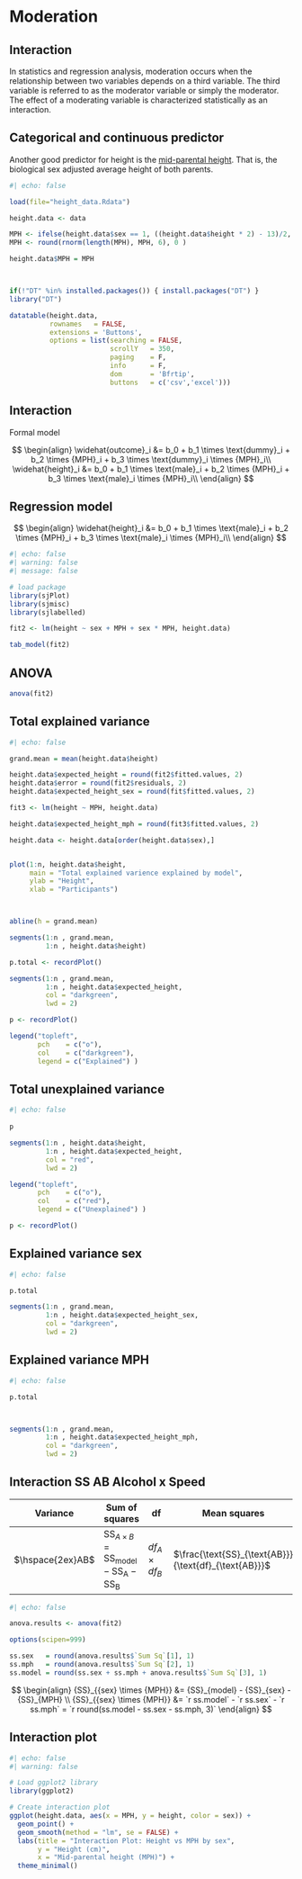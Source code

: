 # Moderation

## Interaction

In statistics and regression analysis, moderation occurs when the relationship between two variables depends on a third variable. The third variable is referred to as the moderator variable or simply the moderator. The effect of a moderating variable is characterized statistically as an interaction.

## Categorical and continuous predictor {.smaller}

Another good predictor for height is the [mid-parental height](https://adc.bmj.com/content/81/3/257.abstract). That is, the biological sex adjusted average height of both parents.

```r
#| echo: false

load(file="height_data.Rdata")

height.data <- data

MPH <- ifelse(height.data$sex == 1, ((height.data$height * 2) - 13)/2,  ((height.data$height * 2) + 13)/2 )
MPH <- round(rnorm(length(MPH), MPH, 6), 0 )

height.data$MPH = MPH



if(!"DT" %in% installed.packages()) { install.packages("DT") }
library("DT")

datatable(height.data, 
          rownames   = FALSE, 
          extensions = 'Buttons',
          options = list(searching = FALSE, 
                         scrollY   = 350, 
                         paging    = F, 
                         info      = F,                          
                         dom       = 'Bfrtip',
                         buttons   = c('csv','excel')))
```

## Interaction {.smaller}

Formal model

$$
\begin{align}
\widehat{outcome}_i &= b_0 + b_1 \times \text{dummy}_i + b_2 \times {MPH}_i + b_3 \times \text{dummy}_i \times {MPH}_i\\
\widehat{height}_i &= b_0 + b_1 \times \text{male}_i + b_2 \times {MPH}_i + b_3 \times \text{male}_i \times {MPH}_i\\
\end{align}
$$


## Regression model {.smaller}

$$
\begin{align}
\widehat{height}_i &= b_0 + b_1 \times \text{male}_i + b_2 \times {MPH}_i + b_3 \times \text{male}_i \times {MPH}_i\\
\end{align}
$$

```r
#| echo: false
#| warning: false
#| message: false

# load package
library(sjPlot)
library(sjmisc)
library(sjlabelled)

fit2 <- lm(height ~ sex + MPH + sex * MPH, height.data)

tab_model(fit2)
```

## ANOVA

```r
anova(fit2)
```

## Total explained variance

```r
#| echo: false

grand.mean = mean(height.data$height)

height.data$expected_height = round(fit2$fitted.values, 2)
height.data$error = round(fit2$residuals, 2)
height.data$expected_height_sex = round(fit$fitted.values, 2)

fit3 <- lm(height ~ MPH, height.data)

height.data$expected_height_mph = round(fit3$fitted.values, 2)

height.data <- height.data[order(height.data$sex),]


plot(1:n, height.data$height,
     main = "Total explained varience explained by model",
     ylab = "Height",
     xlab = "Participants")



abline(h = grand.mean)

segments(1:n , grand.mean, 
         1:n , height.data$height)

p.total <- recordPlot()

segments(1:n , grand.mean, 
         1:n , height.data$expected_height,
         col = "darkgreen",
         lwd = 2)

p <- recordPlot()

legend("topleft",
       pch    = c("o"),
       col    = c("darkgreen"),
       legend = c("Explained") )
```

## Total unexplained variance

```r
#| echo: false
 
p

segments(1:n , height.data$height, 
         1:n , height.data$expected_height,
         col = "red",
         lwd = 2)

legend("topleft",
       pch    = c("o"),
       col    = c("red"),
       legend = c("Unexplained") )

p <- recordPlot()
```

## Explained variance sex

```r
#| echo: false

p.total

segments(1:n , grand.mean, 
         1:n , height.data$expected_height_sex,
         col = "darkgreen",
         lwd = 2)

```

## Explained variance MPH

```r
#| echo: false

p.total



segments(1:n , grand.mean, 
         1:n , height.data$expected_height_mph,
         col = "darkgreen",
         lwd = 2)

```

## Interaction SS AB Alcohol x Speed {.smaller}

| Variance | Sum of squares | df | Mean squares | F-ratio |
|----------|----------------|----|--------------|---------|
| $\hspace{2ex}AB$ | $\text{SS}_{A \times B} = \text{SS}_{\text{model}} - \text{SS}_{\text{A}} - \text{SS}_{\text{B}}$ | $df_A \times df_B$ | $\frac{\text{SS}_{\text{AB}}}{\text{df}_{\text{AB}}}$ | $\frac{\text{MS}_{\text{AB}}}{\text{MS}_{\text{error}}}$ |

```r
#| echo: false

anova.results <- anova(fit2)

options(scipen=999)

ss.sex   = round(anova.results$`Sum Sq`[1], 1)
ss.mph   = round(anova.results$`Sum Sq`[2], 1)
ss.model = round(ss.sex + ss.mph + anova.results$`Sum Sq`[3], 1)
```

$$
\begin{align}
{SS}_{{sex} \times {MPH}} &= {SS}_{model} - {SS}_{sex} - {SS}_{MPH} \\
{SS}_{{sex} \times {MPH}} &= `r ss.model` - `r ss.sex` - `r ss.mph` = `r round(ss.model - ss.sex - ss.mph, 3)`
\end{align}
$$

## Interaction plot

```r
#| echo: false
#| warning: false

# Load ggplot2 library
library(ggplot2)

# Create interaction plot
ggplot(height.data, aes(x = MPH, y = height, color = sex)) +
  geom_point() +
  geom_smooth(method = "lm", se = FALSE) +
  labs(title = "Interaction Plot: Height vs MPH by sex",
       y = "Height (cm)",
       x = "Mid-parental height (MPH)") +
  theme_minimal()
```

